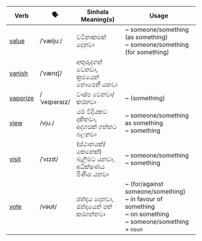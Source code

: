 | Verb                                                        | 🗣️           | Sinhala Meaning(s)                                     | Usage                                                                                                              |
| ----------------------------------------------------------- | ------------ | ------------------------------------------------------ | ------------------------------------------------------------------------------------------------------------------ |
| <a href="/essential-verbs/v/examples#value">value</a>       | /ˈvæljuː/    | වටිනාකමක් දෙනවා                                        | ~ someone/something (as something)<br/>~ someone/something (for something)                                         |
| <a href="/essential-verbs/v/examples#vanish">vanish</a>     | /ˈvænɪʃ/     | අතුරුදහන් වෙනවා,<br/>ක්‍රමයෙන් නොපෙනී යනවා             |                                                                                                                    |
| <a href="/essential-verbs/v/examples#vaporize">vaporize</a> | /ˈveɪpəraɪz/ | වාෂ්ප වෙනවා/කරනවා                                      | ~ (something)                                                                                                      |
| <a href="/essential-verbs/v/examples#view">view</a>         | /vjuː/       | යම් විදියකට දකිනවා,<br/>අදහසක් ගන්නට බලනවා             | ~ someone/something as something<br/>~ something                                                                   |
| <a href="/essential-verbs/v/examples#visit">visit</a>       | /ˈvɪzɪt/     | (ස්ථානයක්/කෙනෙක්) බැලීමට යනවා,<br/>අධීක්ෂණය පිණිස යනවා | ~ someone/something<br/>~ something                                                                                |
| <a href="/essential-verbs/v/examples#vote">vote</a>         | /vəʊt/       | ඡන්දය දෙනවා,<br/>ඡන්දයෙන් පත් කරගන්නවා                 | ~ (for/against someone/something)<br/>~ in favour of something<br/>~ on something<br/>~ someone/something + `noun` |
